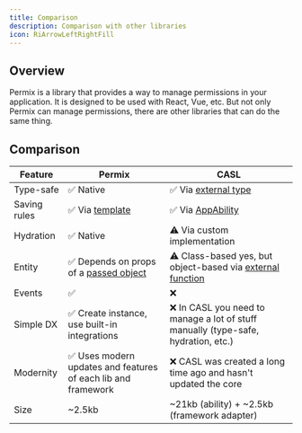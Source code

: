 ```yaml
---
title: Comparison
description: Comparison with other libraries
icon: RiArrowLeftRightFill
---
```


## Overview

Permix is a library that provides a way to manage permissions in your application. It is designed to be used with React, Vue, etc. But not only Permix can manage permissions, there are other libraries that can do the same thing.

## Comparison

| Feature | Permix | CASL |
| --- | --- | --- |
| Type-safe | ✅ Native | ✅ Via [external type](https://casl.js.org/v6/en/advanced/typescript#permissions-inference) |
| Saving rules | ✅ Via [template](/docs/guide/template) | ✅ Via [AppAbility](https://casl.js.org/v6/en/cookbook/cache-rules#the-issue) |
| Hydration | ✅ Native | ⚠️ Via custom implementation |
| Entity | ✅ Depends on props of a [passed object](/docs/guide/setup#type-based) | ⚠️ Class-based yes, but object-based via [external function](https://casl.js.org/v6/en/guide/subject-type-detection) |
| Events | ✅ | ❌ |
| Simple DX | ✅ Create instance, use built-in integrations | ❌ In CASL you need to manage a lot of stuff manually (type-safe, hydration, etc.) |
| Modernity | ✅ Uses modern updates and features of each lib and framework | ❌ CASL was created a long time ago and hasn't updated the core |
| Size | ~2.5kb | ~21kb (ability) + ~2.5kb (framework adapter) |
